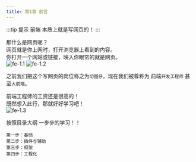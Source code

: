 ```yaml
---
title: 第1章 前言
---
```


:::tip 提示
前端 本质上就是写网页的！
:::

那什么是网页呢？  
网页就是你上网时，打开浏览器上看到的内容。  
你打开一个网站或链接，映入你眼帘的就是网页。    
![fe-1.1](/img/fe/1.1.png)
![fe-1.2](/img/fe/1.2.png)

之前我们把这个写网页的岗位称之为`切图仔`，现在我们被尊称为 前端`开发工程师` 甚至`大前端`。 
 
前端工程师的工资还是很高的！  
既然想入此行，那就好好学习吧！  
![fe-1.3](/img/fe/1.3.jpg)

按照目录大纲 一步步的学习！！
```
第一步：基础
第二步：插件与辅助
第三步：框架
第四步：工程化
```


